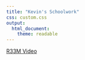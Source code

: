 ```yaml
---
title: "Kevin's Schoolwork"
css: custom.css
output:
  html_document:
    theme: readable
---
```


[R33M Video](https://www.youtube.com/watch?v=SG5-_hInODw){target="_blank"}